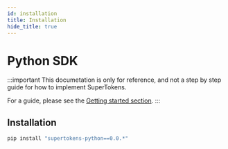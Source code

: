 ```yaml
---
id: installation
title: Installation
hide_title: true
---
```


# Python SDK

:::important
This documetation is only for reference, and not a step by step guide for how to implement SuperTokens.

For a guide, please see the [Getting started section](/docs/community/recipes).
:::

## Installation

```bash
pip install "supertokens-python==0.0.*"
```